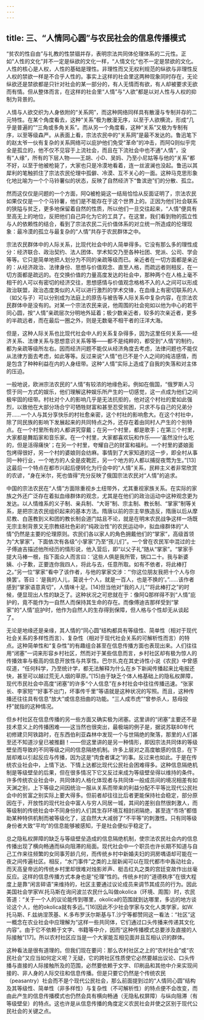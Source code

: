 ```yaml
---
---
---
```

title: 三、“人情同心圆”与农民社会的信息传播模式
---




“贫农的性自由”与礼教的性禁锢并存，表明宗法共同体伦理体系的二元性。正如“人性的文化”并不一定是纵欲的文化一样，“人情文化”也不一定是禁欲的文化。人性的核心是人权，人性的基础是理性。非理性而又无权利规范的纵欲与非理性反人权的禁欲一样是不合乎人性的。事实上这样的社会里这两种现象同时存在，无论纵欲还是禁欲都是只针对社会的某一部分的，有人无情而有欲，有人却被要求无欲而有情。但从整体而言，在这样的社会里“人情”与“人欲”都是以对人性与人权的抑制为背景的。

人情与人欲交织为人身依附的“关系网”，而这种网络同样具有散漫与专制并存的二元特性。在某个角度看去，这种“关系”极为散漫无序，以至于人欲横流，形成“几乎是普遍的”“三角或多角关系”。而从另一个角度看，这种“关系”又极为专制有序，以至等级森严。从表面上看，宗法农民中的“关系网”是最不发达的。鲁迅笔下的赵太爷一伙有复杂的关系网络可以庇护他们免受“革命”的冲击，而阿Q则似乎完全是孤立的，他不仅不见容于上流社会，而且在下流社会中也不通“人情”，没有“人缘”，所有的下层人物——王胡、小D、吴妈、乃至小尼姑等与他的“关系”都不好，以至于他被枪毙了，大家也只是冷漠地看着，连一丝波澜也没起。鲁迅以其犀利的笔触抓住了宗法农民伦理中孤僻、冷漠、互不关心的一面。这种马克思形象化地比喻为一个个马铃薯似的状态，反映了自然经济下“鲁滨逊”们的分散、孤立。

然而这仅仅是问题的一个方面，阿Q被枪毙这一结局恰恰从反面证明了，宗法农民如果仅仅是一个个马铃薯，他们是不能存在于这个世界上的。正因为他们社会联系的狭隘与贫乏，更多地保留着自然的性质，所以他们一旦交往起来，“人情”便具有至高无上的地位，反把他们自己异化为它的工具了。在这里，我们看到物的孤立性与人的依赖性的结合，看到了宗法农民二元价值体系的对立统一所造成的伦理现象：最冷漠的孤立与最复杂的“人情”共存于农民群体之中。

宗法农民群体中的人际关系，比现代社会中的人简单得多。它没有那么多的理性成分：经济联合、政治契约、法人团体、学术知交乃至各种社团、党派、公司、学会等等。它只是简单地把人划分为不同的亲疏等级而已。亲近者在一切方面都是亲近的：从经济政治、法律身份、思想与价值观念、直至人格，而疏远者则相反，在一切方面都是疏远的。在交换价值的力量高度发达的社会中，那种两个在人格上毫不相干的人可以有密切的经济交往，思想感情与价值观念格格不入的人之间可以形成政治联盟，政治态度类似的人可以进行激烈的学术交锋，在血缘上有密切联系的人（如父与子）可以分别成为法庭上的原告与被告等人际关系中复杂内容，在宗法农民群体中是没有的。对某一个宗法农民来说，他周围的社会宛如以他为中心的若干同心圆，按“人情”亲疏层次分明地外延着；极少数亲近者，较多的次亲近者，更多的半疏远者，而在最后一圈之外，则是无数毫不相干者的汪洋大海。

但是，这种人际关系也比现代社会中人的关系复杂得多，因为这里任何关系——经济关系、法律关系与思想意识关系等等——都不是纯粹的，都受到“人情”的制约，都为亲疏等级所左右。因而经济问题不能仅从经济角度去考虑，法律问题也不能仅从法律方面去考虑，如此等等。反过来说“人情”也已不是个人之间的纯洁感情，而是包含了种种利益在内的人身纽带。这种“人情”实际上造成了自我的失落和对主体的压迫。

一般地说，欧洲宗法农民的“人情”有较浓的地缘色彩。例如在俄国，“俄罗斯人习惯于同一方式的娱乐，他们理解这种娱乐所产生的一切感觉，这一点成为他们之间极牢固的纽带。村社对个人的影响几乎是无法抗拒的，他对这个村社的爱如此强烈，以致他在大部分场合宁可牺牲财富和甚至忍受贫困，只求不与自己的兄弟分开……一个人与其分享快乐的村社愈亲密，这个村社的影响愈大。在这个村社中，除了同民族的影响下发展起来的共同特点之外，还存在着由同村人产生的个别特点。在一个村里所有的人都讲究穿戴；在另一个村里，都是歌手；在第三个村里，大家都是舞蹈家和音乐家。在一个村里，大家都喜欢玩和作乐——‘虽然没什么吃的，但是活得痛快’；在另一个村里，夸耀自己的财富和福利。一个村里的婆娘面包烤得很好，另一个村的婆娘则会纺麻。事情到了大家知道的这一步，即全村从事同一种行业，一个地方的人全是皮靴匠，另一个地方的人都以捕捉夜莺为生。”[13]这最后一个特点在都市兴起后便转化为行会中的“人情”关系，民粹主义者非常欣赏的农谚，“身在米尔，死也值得”充分反映了俄国宗法农民对“人情”的追求。

中国的宗法农民在“人情”方面除重视乡土纽带外，尤其重视家族关系。在实际的家族之外还广泛存在着拟血缘群体的观念，尤其是在他们的政治运动中这种观念更为发达。以人情维系的义子制、亲兵制、“大哥”制、宗主制、教长制、“掌家”制等关系，是把宗法农民组织起来的基本方法。隋唐以前的宗主举族造反，隋唐以后从摩尼教、白莲教到义和团的教长制会道门姑且不论，就是在明末农民战争这样一场既无宗主制背景又无宗教结社色彩的“纯政治性”的农民运动中，拟血缘群体的“人情”仍然是主要的伦理原则。农民们各以家人的角色拥戴他们的“掌家”，高级首领为“大掌家”，下面依次有各级“小掌家”乃至“孩儿们”。一个曾在农民军中混过的士子傅迪吉描述他所经历的情形说，他入营后，即“以父子礼”随从“掌家”。“掌家手提大马棒一根，指下面众人而言曰：‘这些人俱是我所管，锅口二十。我与新婆姨、小子歉，正要连你我四人，将此与去，任意所取。如有不依者，将此棒打之。”另一位“掌家”看中了该作者，与他的掌家交涉：“‘你这位朋友我把十个人与你换罢’。答曰：‘是我的人儿，莫说十个人，就是一百人，也是不换的’。”……该作者感到“掌家语意真切”，人情味十足。[14]但当他对“我的人儿”“将此棒打之”的时候，便显现出人性的缺乏了。这种状况之可悲就在于：像阿Q那样得不到“人情”庇护的，竟不能作为一自然人而保持其生命的存在。而像傅迪吉那样受到“掌家”的“人情”庇护时，他作为自然人的生存得到保障，但人格与个性却无从谈起了。

无论是地缘还是亲缘，其人情的“同心圆”结构都具有等级性、简单性（相对于现代社会关系的多样性而言）、复杂性（相对于现代社会关系的可解析性而言）的特点。这种简单性和“复杂性”的有趣组合甚至在信息传播方面也表现出来。人们往往用“闭塞”一词来形容乡村社区，然而对于某些信息而言，乡村社区却有极为惊人的传播效率与极高的信息开放性与共享性。巴尔扎克在其史诗性小说《农民》中曾感叹道，“任何科学，乃至统计学，都无法解释为什么在乡下新闻传播起来比电报还快，甚至可以越过荒无人烟的草原。”[15]由于缺乏个体人格基础上的隐私权屏障，现代市民社会中高度“闭塞”的许多“个人信息”在乡村社会中往往传播迅速。“张家长、李家短”“好事不出门，坏事传千里”等语就是这种状况的写照。而且，这种传播还往往具有信息“放大”或信息扭曲的功能。“三人成市虎”“曾参杀人，慈母投杼”就指的这种情况。

但乡村社区在信息传播的另一些方面又确实极为闭塞。这里讲的“闭塞”主要还不是技术意义上的传播困难——这当然也很突出，最极端的例子是，据说苏联80年代初修建贝阿铁路时，在东西伯利亚森林中发现一个与世隔绝的聚落，那里的人们甚至还不知道沙皇已被推翻！——但这里讲的是另一种情形，即因宗法共同体的等级壁垒而导致的不同等级之间的信息隔绝机制。许多上层对之高度敏感的信息，在下层却难以引起反应与传播，因为这是“肉食者谋之”的事。反过来也如此。于是在传统农业社会中，上情下达、下情上达都比现代公民社会困难得多。这种信息隔绝机制是等级壁垒的后果，但在很多情况下它又反过来成为等级壁垒得以维持的条件。许多传统农业社会中，共同体的人格化体现者与共同体一般成员间的境况相差有如天渊之别，上下等级之间因统治一服从关系而带来的利益分配不平等比现代公民社会中的贫富之别实际上要大得多。但前者却往往比后者更能保持社会稳定，部分原因在于，开放性的现代社会中富人与穷人同居一城，其间的差别自然很刺激人，而等级制的传统社会中不同身份的人们其生存环境互相封闭隔绝，甚至连“市场”都借助某种特供机制而被等级化了，这自然大大减弱了“不平等”的刺激性。只有同等级身份者大致“平均”的信息能够被感知，于是社会便似乎稳定了。

总之隐私权屏障的缺乏与等级壁垒造成的信息隔绝机制，使宗法农民社会内的信息传播出现了横向畅通而纵向阻滞的局面。现代社会中一个职员也许长期不知道与自己工作来往频繁的女同事芳龄几何，而传统乡村中新婚夫妇的洞房喁语却可能在一夜之间传遍社区。相反，“水门事件”之类的上层新闻可以在现代都市中轰动社会，而天高皇帝远的传统乡村里却很难对烛影斧声、梃击红丸之类的宫廷变故作出丝毫反应。这样的信息传播方式本身也是“伦理”性的。传统乡村的“道德秩序”在很大程度上是靠“闲言碎语”来维持的，社区主要通过议论成员来调节其成员的行为。因此美国社会学家W.托马斯在询问波兰农民什么叫做okolica（环境、周围）时，农民答道：“关于一个人的议论能传到哪里，okolica的范围就到达哪里，多远的地方谈论这个人，他的okolica就有多远。”[16]因此不少社会学家与文化人类学家，如W.托马斯、F.兹纳涅茨基、K.多布罗沃尔斯基与T.沙宁等都赞同这一看法：“社区”这一概念在农业社会中应理解为“这样一些共同体，它们通过口头传播来传递其文化内容”。由于它不依赖于文字、书籍等中介，因而“这种传播模式总要涉及直接的人际接触”[17]。所以农村社区应当是一个大家能互相见面并且互相认识的群体。

这种看法是很有道理的。但我们现在要问：那么农村社区之上的“农村社会”或“农民社会”又应当如何定义呢？无疑，它的跨社区性质使它必然要越出议论、口头传播与直接的人际接触所及的范围，必然要依赖于文字、印刷品和其他中介来实现间接的、非人身的人际交往和信息传播。但是只要它仍然是个传统农民（peasantry）社会而不是个现代公民社会，那么前面提到过的“人情同心圆”结构及其等级性、简单性（非多样性）与复杂性（不可解析性）的特点便不会改变，而由此产生的信息传播模式也仍然会具有横向畅通（无隐私权屏障）与纵向阻滞（有等级壁垒）的特点。这也许是从信息传播的角度定义农民社会并使之区别于现代公民社会的关键之点。